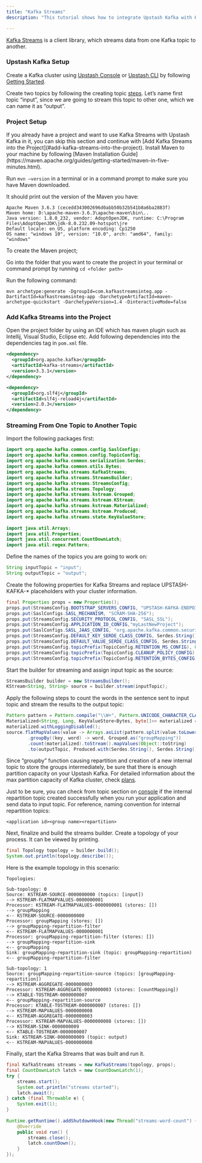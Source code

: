 ```yaml
---
title: "Kafka Streams"
description: "This tutorial shows how to integrate Upstash Kafka with Kafka Streams"

---
```


[Kafka Streams](https://kafka.apache.org/documentation/streams/) is a client library, which streams data from one Kafka topic to another.

### Upstash Kafka Setup

Create a Kafka cluster using [Upstash Console](https://console.upstash.com) or [Upstash CLI](https://github.com/upstash/cli) by following [Getting Started](https://docs.upstash.com/kafka).

Create two topics by following the creating topic [steps](https://docs.upstash.com/kafka#create-a-topic). Let’s name first topic “input”, since we are going to stream this topic to other one, which we can name it as “output”.

### Project Setup

<Note>
If you already have a project and want to use Kafka Streams with Upstash Kafka in it, you can skip this section and continue with [Add Kafka Streams into the Project](#add-kafka-streams-into-the-project).
</Note>
Install Maven to your machine by following [Maven Installation Guide](https://maven.apache.org/guides/getting-started/maven-in-five-minutes.html).

Run `mvn –version` in a terminal or in a command prompt to make sure you have Maven downloaded.

It should print out the version of the Maven you have:

```
Apache Maven 3.6.3 (cecedd343002696d0abb50b32b541b8a6ba2883f)
Maven home: D:\apache-maven-3.6.3\apache-maven\bin\..
Java version: 1.8.0_232, vendor: AdoptOpenJDK, runtime: C:\Program Files\AdoptOpenJDK\jdk-8.0.232.09-hotspot\jre
Default locale: en_US, platform encoding: Cp1250
OS name: "windows 10", version: "10.0", arch: "amd64", family: "windows"
```

To create the Maven project;

Go into the folder that you want to create the project in your terminal or command prompt by running `cd <folder path>`

Run the following command:

```
mvn archetype:generate -DgroupId=com.kafkastreamsinteg.app -DartifactId=kafkastreamsinteg-app -DarchetypeArtifactId=maven-archetype-quickstart -DarchetypeVersion=1.4 -DinteractiveMode=false
```

### Add Kafka Streams into the Project

Open the project folder by using an IDE which has maven plugin such as Intellij, Visual Studio, Eclipse etc. Add following dependencies into the dependencies tag in `pom.xml` file.

``` xml
<dependency>  
  <groupId>org.apache.kafka</groupId>  
  <artifactId>kafka-streams</artifactId>  
  <version>3.3.1</version>  
</dependency>

<dependency>  
  <groupId>org.slf4j</groupId>  
  <artifactId>slf4j-reload4j</artifactId>  
  <version>2.0.3</version>  
</dependency>
```

### Streaming From One Topic to Another Topic

Import the following packages first:

``` java
import org.apache.kafka.common.config.SaslConfigs;  
import org.apache.kafka.common.config.TopicConfig;  
import org.apache.kafka.common.serialization.Serdes;  
import org.apache.kafka.common.utils.Bytes;  
import org.apache.kafka.streams.KafkaStreams;  
import org.apache.kafka.streams.StreamsBuilder;  
import org.apache.kafka.streams.StreamsConfig;  
import org.apache.kafka.streams.Topology;  
import org.apache.kafka.streams.kstream.Grouped;  
import org.apache.kafka.streams.kstream.KStream;  
import org.apache.kafka.streams.kstream.Materialized;  
import org.apache.kafka.streams.kstream.Produced;  
import org.apache.kafka.streams.state.KeyValueStore;  
  
import java.util.Arrays;  
import java.util.Properties;  
import java.util.concurrent.CountDownLatch;  
import java.util.regex.Pattern;
```

Define the names of the topics you are going to work on:

```java
String inputTopic = "input"; 
String outputTopic = "output";
```

Create the following properties for Kafka Streams and replace UPSTASH-KAFKA-* placeholders with your cluster information.

``` java
final Properties props = new Properties();  
props.put(StreamsConfig.BOOTSTRAP_SERVERS_CONFIG, "UPSTASH-KAFKA-ENDPOINT:9092");  
props.put(SaslConfigs.SASL_MECHANISM, "SCRAM-SHA-256");  
props.put(StreamsConfig.SECURITY_PROTOCOL_CONFIG, "SASL_SSL");  
props.put(StreamsConfig.APPLICATION_ID_CONFIG,"myLastNewProject");  
props.put(SaslConfigs.SASL_JAAS_CONFIG, "org.apache.kafka.common.security.scram.ScramLoginModule username=\"UPSTASH-KAFKA-USERNAME\" password=\"UPSTASH-KAFKA-PASSWORD\";");  
props.put(StreamsConfig.DEFAULT_KEY_SERDE_CLASS_CONFIG, Serdes.String().getClass());  
props.put(StreamsConfig.DEFAULT_VALUE_SERDE_CLASS_CONFIG, Serdes.String().getClass());  
props.put(StreamsConfig.topicPrefix(TopicConfig.RETENTION_MS_CONFIG), 604800000); // 7 days for internal repartition topic retention period
props.put(StreamsConfig.topicPrefix(TopicConfig.CLEANUP_POLICY_CONFIG), TopicConfig.CLEANUP_POLICY_DELETE); // delete cleanup policy for internal repartition topic
props.put(StreamsConfig.topicPrefix(TopicConfig.RETENTION_BYTES_CONFIG), 268435456); // 256 MB for internal repartition topic retention size
```

Start the builder for streaming and assign input topic as the source:

``` java
StreamsBuilder builder = new StreamsBuilder();  
KStream<String, String> source = builder.stream(inputTopic);
```

Apply the following steps to count the words in the sentence sent to input topic and stream the results to the output topic:

``` java
Pattern pattern = Pattern.compile("\\W+", Pattern.UNICODE_CHARACTER_CLASS);  
Materialized<String, Long, KeyValueStore<Bytes, byte[]>> materialized = Materialized.as("countMapping");  
materialized.withLoggingDisabled();  
source.flatMapValues(value -> Arrays.asList(pattern.split(value.toLowerCase())))  
        .groupBy((key, word) -> word, Grouped.as("groupMapping"))  
        .count(materialized).toStream().mapValues(Object::toString)  
        .to(outputTopic, Produced.with(Serdes.String(), Serdes.String()));
```

Since “groupby” function causing repartition and creation of a new internal topic to store the groups intermediately, be sure that there is enough partition capacity on your Upstash Kafka. For detailed information about the max partition capacity of Kafka cluster, check [plans](https://upstash.com/#section-pricing).

Just to be sure, you can check from topic section on [console](https://console.upstash.com) if the internal repartition topic created successfully when you run your application and send data to input topic. For reference, naming convention for internal repartition topics:

``` 
<application id><group name><repartition>
```

Next, finalize and build the streams builder. Create a topology of your process. It can be viewed by printing.

``` java
final Topology topology = builder.build();  
System.out.println(topology.describe());
```

Here is the example topology in this scenario:

```
Topologies:

Sub-topology: 0
Source: KSTREAM-SOURCE-0000000000 (topics: [input])
--> KSTREAM-FLATMAPVALUES-0000000001
Processor: KSTREAM-FLATMAPVALUES-0000000001 (stores: [])
--> groupMapping
<-- KSTREAM-SOURCE-0000000000
Processor: groupMapping (stores: [])
--> groupMapping-repartition-filter
<-- KSTREAM-FLATMAPVALUES-0000000001
Processor: groupMapping-repartition-filter (stores: [])
--> groupMapping-repartition-sink
<-- groupMapping
Sink: groupMapping-repartition-sink (topic: groupMapping-repartition)
<-- groupMapping-repartition-filter

Sub-topology: 1
Source: groupMapping-repartition-source (topics: [groupMapping-repartition])
--> KSTREAM-AGGREGATE-0000000003
Processor: KSTREAM-AGGREGATE-0000000003 (stores: [countMapping])
--> KTABLE-TOSTREAM-0000000007
<-- groupMapping-repartition-source
Processor: KTABLE-TOSTREAM-0000000007 (stores: [])
--> KSTREAM-MAPVALUES-0000000008
<-- KSTREAM-AGGREGATE-0000000003
Processor: KSTREAM-MAPVALUES-0000000008 (stores: [])
--> KSTREAM-SINK-0000000009
<-- KTABLE-TOSTREAM-0000000007
Sink: KSTREAM-SINK-0000000009 (topic: output)
<-- KSTREAM-MAPVALUES-0000000008
```

Finally, start the Kafka Streams that was built and run it.

``` java
final KafkaStreams streams = new KafkaStreams(topology, props);  
final CountDownLatch latch = new CountDownLatch(1);  
try {
	streams.start();  
	System.out.println("streams started");  
	latch.await();  
} catch (final Throwable e) {  
    System.exit(1);  
}  
  
Runtime.getRuntime().addShutdownHook(new Thread("streams-word-count") {  
    @Override  
	public void run() {  
	    streams.close();  
		latch.countDown();  
	}  
});
```
